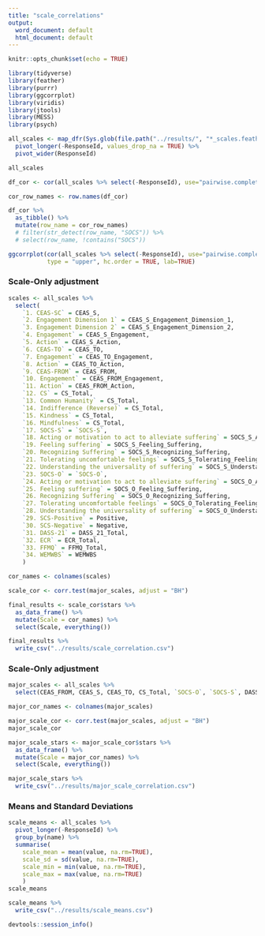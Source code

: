 ```yaml
---
title: "scale_correlations"
output:
  word_document: default
  html_document: default
---
```


```r
knitr::opts_chunk$set(echo = TRUE)
```

```r
library(tidyverse)
library(feather)
library(purrr)
library(ggcorrplot)
library(viridis)
library(jtools)
library(MESS)
library(psych)
```

```r
all_scales <- map_dfr(Sys.glob(file.path("../results/", "*_scales.feather")), read_feather) %>% 
  pivot_longer(-ResponseId, values_drop_na = TRUE) %>% 
  pivot_wider(ResponseId)

all_scales
```

```r
df_cor <- cor(all_scales %>% select(-ResponseId), use="pairwise.complete.obs", method="spearman")

cor_row_names <- row.names(df_cor)

df_cor %>% 
  as_tibble() %>% 
  mutate(row_name = cor_row_names)
  # filter(str_detect(row_name, "SOCS")) %>% 
  # select(row_name, !contains("SOCS"))
```

```r
ggcorrplot(cor(all_scales %>% select(-ResponseId), use="pairwise.complete.obs", method="spearman"),
           type = "upper", hc.order = TRUE, lab=TRUE)
```

### Scale-Only adjustment

```r
scales <- all_scales %>% 
  select(
    `1. CEAS-SC` = CEAS_S,
    `2. Engagement Dimension 1` = CEAS_S_Engagement_Dimension_1,
    `3. Engagement Dimension 2` = CEAS_S_Engagement_Dimension_2,
    `4. Engagement` = CEAS_S_Engagement,
    `5. Action` = CEAS_S_Action,
    `6. CEAS-TO` = CEAS_TO,
    `7. Engagement` = CEAS_TO_Engagement,
    `8. Action` = CEAS_TO_Action,
    `9. CEAS-FROM` = CEAS_FROM,
    `10. Engagement` = CEAS_FROM_Engagement,
    `11. Action` = CEAS_FROM_Action,
    `12. CS` = CS_Total,
    `13. Common Humanity` = CS_Total,
    `14. Indifference (Reverse)` = CS_Total,
    `15. Kindness` = CS_Total,
    `16. Mindfulness` = CS_Total,
    `17. SOCS-S` = `SOCS-S`,
    `18. Acting or motivation to act to alleviate suffering` = SOCS_S_Acting_To_Alleviate,
    `19. Feeling suffering` = SOCS_S_Feeling_Suffering,
    `20. Recognizing Suffering` = SOCS_S_Recognizing_Suffering,
    `21. Tolerating uncomfortable feelings` = SOCS_S_Tolerating_Feelings,
    `22. Understanding the universality of suffering` = SOCS_S_Understanding_Suffering,
    `23. SOCS-O` = `SOCS-O`,
    `24. Acting or motivation to act to alleviate suffering` = SOCS_O_Acting_To_Alleviate,
    `25. Feeling suffering` = SOCS_O_Feeling_Suffering,
    `26. Recognizing Suffering` = SOCS_O_Recognizing_Suffering,
    `27. Tolerating uncomfortable feelings` = SOCS_O_Tolerating_Feelings,
    `28. Understanding the universality of suffering` = SOCS_O_Understanding_Suffering,
    `29. SCS-Positive` = Positive,
    `30. SCS-Negative` = Negative,
    `31. DASS-21` = DASS_21_Total,
    `32. ECR` = ECR_Total,
    `33. FFMQ` = FFMQ_Total,
    `34. WEMWBS` = WEMWBS
    )

cor_names <- colnames(scales)

```

```r
scale_cor <- corr.test(major_scales, adjust = "BH")
```

```r
final_results <- scale_cor$stars %>% 
  as_data_frame() %>% 
  mutate(Scale = cor_names) %>% 
  select(Scale, everything())
```

```r
final_results %>% 
  write_csv("../results/scale_correlation.csv")
```

### Scale-Only adjustment

```r
major_scales <- all_scales %>% 
  select(CEAS_FROM, CEAS_S, CEAS_TO, CS_Total, `SOCS-O`, `SOCS-S`, DASS_21_Total, ECR_Total, FFMQ_Total, SCS_Negative = Negative, SCS_Positive = Positive, WEMWBS)

major_cor_names <- colnames(major_scales)

```

```r
major_scale_cor <- corr.test(major_scales, adjust = "BH")
major_scale_cor
```

```r
major_scale_stars <- major_scale_cor$stars %>% 
  as_data_frame() %>% 
  mutate(Scale = major_cor_names) %>% 
  select(Scale, everything())
```

```r
major_scale_stars %>% 
  write_csv("../results/major_scale_correlation.csv")
```

### Means and Standard Deviations

```r
scale_means <- all_scales %>% 
  pivot_longer(-ResponseId) %>% 
  group_by(name) %>% 
  summarise(
    scale_mean = mean(value, na.rm=TRUE),
    scale_sd = sd(value, na.rm=TRUE),
    scale_min = min(value, na.rm=TRUE),
    scale_max = max(value, na.rm=TRUE)
    )
scale_means
```

```r
scale_means %>% 
  write_csv("../results/scale_means.csv")
```

```r
devtools::session_info()
```

